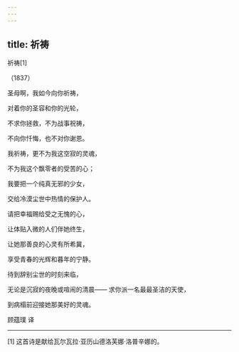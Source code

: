 ```yaml
---
---
---
```

title: 祈祷
---



祈祷[1]


（1837）

圣母啊，我如今向你祈祷，

对着你的圣容和你的光轮，

不求你拯救，不为战事祝祷，

不向你忏悔，也不对你谢恩。





我祈祷，更不为我这空寂的灵魂，

不为我这个飘零者的受苦的心；

我要把一个纯真无邪的少女，

交给冷漠尘世中热情的保护人。





请把幸福赐给受之无愧的心，

让体贴入微的人们伴她终生，

让她那善良的心灵有所希冀，

享受青春的光辉和暮年的宁静。





待到辞别尘世的时刻来临，

无论是沉寂的夜晚或喧闹的清晨—— 求你派一名最最圣洁的天使，

到病榻前迎接她那美好的灵魂。

顾蕴璞 译



* * *



[1] 这首诗是献给瓦尔瓦拉·亚历山德洛芙娜·洛普辛娜的。